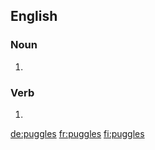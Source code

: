 ==English==

===Noun===
{{head|en|plural}}

# {{plural of|puggle|lang=en}}

===Verb===
{{head|en|verb form}}

# {{en-third-person singular of|puggle}}

[[de:puggles]]
[[fr:puggles]]
[[fi:puggles]]